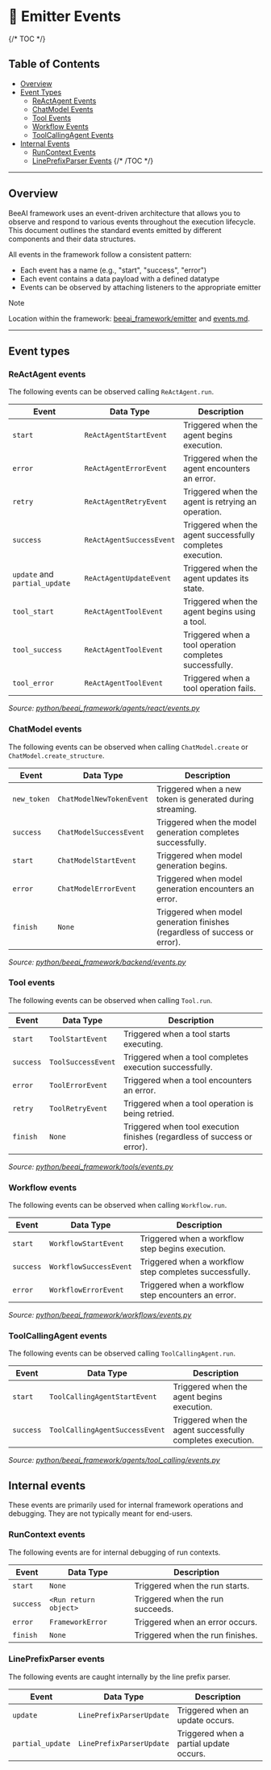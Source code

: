 # 📡 Emitter Events

{/* TOC */}
## Table of Contents
- [Overview](#overview)
- [Event Types](#event-types)
    - [ReActAgent Events](#reactagent-events)
    - [ChatModel Events](#chatmodel-events)
    - [Tool Events](#tool-events)
    - [Workflow Events](#workflow-events)
    - [ToolCallingAgent Events](#toolcallingagent-events)
- [Internal Events](#internal-events)
    - [RunContext Events](#runcontext-events)
    - [LinePrefixParser Events](#lineprefixparser-events)
{/* /TOC */}

---

## Overview

BeeAI framework uses an event-driven architecture that allows you to observe and respond to various events throughout the execution lifecycle. This document outlines the standard events emitted by different components and their data structures.

All events in the framework follow a consistent pattern:
* Each event has a name (e.g., "start", "success", "error")
* Each event contains a data payload with a defined datatype
* Events can be observed by attaching listeners to the appropriate emitter

> [!NOTE]
> 
> Location within the framework: [beeai_framework/emitter](/python/beeai_framework/emitter) and [events.md](/python/docs/events.md).

---

## Event types

### ReActAgent events

The following events can be observed calling `ReActAgent.run`.


| Event                         | Data Type                | Description                                                |
|-------------------------------|--------------------------|------------------------------------------------------------|
| `start`                       | `ReActAgentStartEvent`   | Triggered when the agent begins execution.                 |
| `error`                       | `ReActAgentErrorEvent`   | Triggered when the agent encounters an error.              |
| `retry`                       | `ReActAgentRetryEvent`   | Triggered when the agent is retrying an operation.         |
| `success`                     | `ReActAgentSuccessEvent` | Triggered when the agent successfully completes execution. |
| `update` and `partial_update` | `ReActAgentUpdateEvent`  | Triggered when the agent updates its state.                |
| `tool_start`                  | `ReActAgentToolEvent`    | Triggered when the agent begins using a tool.              |
| `tool_success`                | `ReActAgentToolEvent`    | Triggered when a tool operation completes successfully.    |
| `tool_error`                  | `ReActAgentToolEvent`    | Triggered when a tool operation fails.                     |

_Source: [python/beeai_framework/agents/react/events.py](/python/beeai_framework/agents/react/events.py)_


### ChatModel events

The following events can be observed when calling `ChatModel.create` or `ChatModel.create_structure`.

| Event        | Data Type                | Description                                                                |
|--------------|--------------------------|----------------------------------------------------------------------------|
| `new_token`  | `ChatModelNewTokenEvent` | Triggered when a new token is generated during streaming.                  |
| `success`    | `ChatModelSuccessEvent`  | Triggered when the model generation completes successfully.                |
| `start`      | `ChatModelStartEvent`    | Triggered when model generation begins.                                    |
| `error`      | `ChatModelErrorEvent`    | Triggered when model generation encounters an error.                       |
| `finish`     | `None`                   | Triggered when model generation finishes (regardless of success or error). |

_Source: [python/beeai_framework/backend/events.py](/python/beeai_framework/backend/events.py)_

### Tool events

The following events can be observed when calling `Tool.run`.

| Event     | Data Type          | Description                                                              |
|-----------|--------------------|--------------------------------------------------------------------------|
| `start`   | `ToolStartEvent`   | Triggered when a tool starts executing.                                  |
| `success` | `ToolSuccessEvent` | Triggered when a tool completes execution successfully.                  |
| `error`   | `ToolErrorEvent`   | Triggered when a tool encounters an error.                               |
| `retry`   | `ToolRetryEvent`   | Triggered when a tool operation is being retried.                        |
| `finish`  | `None`             | Triggered when tool execution finishes (regardless of success or error). |

_Source: [python/beeai_framework/tools/events.py](/python/beeai_framework/tools/events.py)_

### Workflow events

The following events can be observed when calling `Workflow.run`.

| Event     | Data Type              | Description                                            |
|-----------|------------------------|--------------------------------------------------------|
| `start`   | `WorkflowStartEvent`   | Triggered when a workflow step begins execution.       |
| `success` | `WorkflowSuccessEvent` | Triggered when a workflow step completes successfully. |
| `error`   | `WorkflowErrorEvent`   | Triggered when a workflow step encounters an error.    |

_Source: [python/beeai_framework/workflows/events.py](/python/beeai_framework/workflows/events.py)_

### ToolCallingAgent events

The following events can be observed calling `ToolCallingAgent.run`.


| Event     | Data Type                      | Description                                                |
|-----------|--------------------------------|------------------------------------------------------------|
| `start`   | `ToolCallingAgentStartEvent`   | Triggered when the agent begins execution.                 |
| `success` | `ToolCallingAgentSuccessEvent` | Triggered when the agent successfully completes execution. |

_Source: [python/beeai_framework/agents/tool_calling/events.py](/python/beeai_framework/agents/tool_calling/events.py)_


## Internal events

These events are primarily used for internal framework operations and debugging. They are not typically meant for end-users.

### RunContext events

The following events are for internal debugging of run contexts.

| Event     | Data Type             | Description                      |
|-----------|-----------------------|----------------------------------|
| `start`   | `None`                | Triggered when the run starts.   |
| `success` | `<Run return object>` | Triggered when the run succeeds. |
| `error`   | `FrameworkError`      | Triggered when an error occurs.  |
| `finish`  | `None`                | Triggered when the run finishes. |

### LinePrefixParser events

The following events are caught internally by the line prefix parser.

| Event            | Data Type                | Description                             |
|------------------|--------------------------|-----------------------------------------|
| `update`         | `LinePrefixParserUpdate` | Triggered when an update occurs.        |
| `partial_update` | `LinePrefixParserUpdate` | Triggered when a partial update occurs. |
